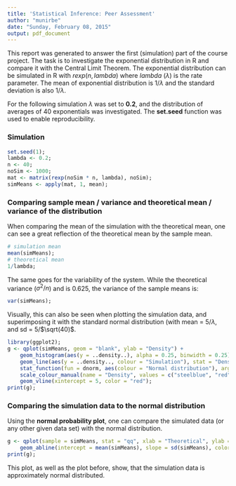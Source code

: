 ```yaml
---
title: 'Statistical Inference: Peer Assessment'
author: "munirbe"
date: "Sunday, February 08, 2015"
output: pdf_document
---
```


This report was generated to answer the first (simulation) part of the course project. The task is to investigate the exponential distribution in R and compare it with the Central Limit Theorem. The exponential distribution can be simulated in R with $rexp(n, lambda)$ where $lambda~(\lambda)$ is the rate parameter. The mean of exponential distribution is $1/\lambda$ and the standard deviation is also $1/\lambda$.
  
For the following simulation $\lambda$ was set to **0.2**, and the distribution of averages of 40 exponentials was investigated. The **set.seed** function was used to enable reproducibility.

### Simulation
```r
set.seed(1);
lambda <- 0.2;
n <- 40;
noSim <- 1000;
mat <- matrix(rexp(noSim * n, lambda), noSim);
simMeans <- apply(mat, 1, mean);
```

### Comparing sample mean / variance and theoretical mean / variance of the distribution
When comparing the mean of the simulation with the theoretical mean, one can see a great reflection of the theoretical mean by the sample mean.
```r
# simulation mean
mean(simMeans);
# theoretical mean
1/lambda;
```
The same goes for the variability of the system. While the theoretical variance ($\sigma^2/n$) and is 0.625, the variance of the sample means is:
```r
var(simMeans);
```
Visually, this can also be seen when plotting the simulation data, and superimposing it with the standard normal distribution (with mean = 5/$\lambda$, and sd = 5/$\sqrt(40)$.
```r
library(ggplot2);
g <- qplot(simMeans, geom = "blank", ylab = "Density") + 
    geom_histogram(aes(y = ..density..), alpha = 0.25, binwidth = 0.25) +
    geom_line(aes(y = ..density.., colour = "Simulation"), stat = "Density") +
    stat_function(fun = dnorm, aes(colour = "Normal distribution"), arg = list(mean = 5, sd = 5/sqrt(40))) +
    scale_colour_manual(name = "Density", values = c("steelblue", "red")) +
    geom_vline(xintercept = 5, color = "red");
print(g);
```

### Comparing the simulation data to the normal distribution
Using the **normal probability plot**, one can compare the simulated data (or any other given data set) with the normal distribution.
```r
g <- qplot(sample = simMeans, stat = "qq", xlab = "Theoretical", ylab = "Simulation") +
    geom_abline(intercept = mean(simMeans), slope = sd(simMeans), color = "red");
print(g);
```

This plot, as well as the plot before, show, that the simulation data is approximately normal distributed.